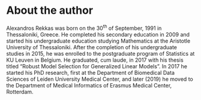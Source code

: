 # About the author {.unnumbered}

Alexandros Rekkas was born on the $\text{30}^\text{th}$ of September, 1991 in
Thessaloniki, Greece. He completed his secondary education in 2009 and started
his undergraduate education studying Mathematics at the Aristotle University of
Thessaloniki. After the completion of his undergraduate studies in 2015, he was
enrolled to the postgraduate program of Statistics at KU Leuven in Belgium. He
graduated, cum laude, in 2017 with his thesis titled "Robust Model Selection for
Generalized Linear Models". In 2017 he started his PhD research, first at the Department of Biomedical Data Sciences of Leiden University Medical Center, and later (2019) he moved to the Department of Medical Informatics of Erasmus Medical Center, Rotterdam.
